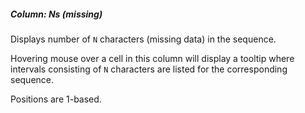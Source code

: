 ##### Column: Ns (missing)

Displays number of `N` characters (missing data) in the sequence.

Hovering mouse over a cell in this column will display a tooltip where intervals consisting of `N` characters are listed for the corresponding sequence.

Positions are 1-based.
